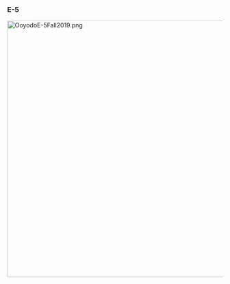 ===E-5===
[[File:OoyodoE-5Fall2019.png|600px]]
{{EventMap1
|banner = [[File:Fall2019E-5Banner.png|500px]]
|map_image =[[File:Fall2019E-5Map.png|500px]]
|map_name = Davao Sea Patrol Line
|map_japanese =
|information = 
*'''Event Tag''': [[File:Fall2019EventWhiteTag.png]] '''Patrol Unit'''
'''(Phase 1 - [[Submarine Princess Kai]]):''' 
* Hard ({{lang|ja|甲}}): 
* Medium ({{lang|ja|乙}}): 
* Easy ({{lang|ja|丙}}):
* Casual ({{lang|ja|丁}}): 

'''Phase 2 - : [[Aircraft Carrier Princess Kai]]'''
* Hard ({{lang|ja|甲}}): 
* Medium ({{lang|ja|乙}}): 
* Easy ({{lang|ja|丙}}):
* Casual ({{lang|ja|丁}}): 

'''Key Rewards:'''
* Clearing on Hard ({{lang|ja|甲}}): [[Action Report]] x1, [[Emergency_Repair_Materials]] x4, [[5inch Twin Dual-purpose Gun Mount (Concentrated Deployment)]] '''+2★''', Medal x1, [[New Model Aircraft Materials]] x2
* Clearing on Medium ({{lang|ja|乙}}): [[Action Report]] x1, [[Emergency_Repair_Materials]] x3, [[5inch Twin Dual-purpose Gun Mount (Concentrated Deployment)]] '''+2★''', Medal x1
* Clearing on Easy ({{lang|ja|丙}}): [[Action Report]] x1, [[Emergency_Repair_Materials]] x2, [[5inch Twin Dual-purpose Gun Mount (Concentrated Deployment)]]
* Clearing on Casual ({{lang|ja|丁}}): [[Action Report]] x1, [[Emergency_Repair_Materials]] x2

{{MapBranchingTable
|title = E-5 Branching Rules
|expand = true
|id = 46-5

|0 -> 1 = * Combined Fleet
|0 -> 2 = * Single Fleet

|2 -> B = 
* Meet '''ALL''' of the following requirements:
** Fast Fleet
** No (F)BB(V)
** No CV(L/B)
** No SS(V)
|2 -> C = * Do not meet the requirements to go to B.

|A -> C = 
* Meet '''ALL''' of the following requirements:
** Fleet is '''NOT''' a Carrier Task Force
** Amount of CV(L/B)+LHA ≤ 2
** Amount of (F)BB(V)+CV(B) ≤ 3
|A -> D = * Do not meet the requirements to go to C.

|C -> B = * Do not meet the requirements to go to E.
|C -> E = 
* If fleet contains either CV(B) or LHA, go to B.
* Else, if amount of (F)BB(V)+CVL ≥ 3 '''AND''' Single Fleet, go to B.
* Else, if amount of CVL ≥ 2, random routing.
* Else, if Fast Fleet '''AND''' amount of DD ≥ 2, go to E.
* Else, if amount of DD ≥ 4, go to E.
* Finally, go to B if you don't meet any of the above requirements.

|E -> F = * Surface Task Force '''OR''' Carrier Task Force
|E -> G = * Single Fleet '''OR''' Transport Combined Fleet

|G -> H/empty = * Fail the LoS check
|G -> J = * Pass the LoS check

|I -> K = 
* Meet '''ALL''' of the following requirements:
** Do not meet the requirements to go to O.
** Pass the LoS check.
** Amount of CV(B) ≤ 2
** Amount of (F)BB(V) ≤ 3
** If '''Slow''' fleet, amount of (F)BB(V)+CV(L/B) ≤ 5
|I -> L = * Pass the LoS check, but fail to meet the requirements to go to either K or O.
|I -> M = * Do not meet the requirements to go to either K, L or O.
|I -> O = 
* Meet '''ALL''' of the following requirements:
** Pass the LoS check.
** Fast Fleet
** No CV(B)
** Amount of DD ≥ 3
** Amount of (F)BB(V)+CVL ≤ 5
}}

Branching compositions were reported over the course of the event.

|tips = <br>


*<font color="red">'''NOTICE: It is not advised to clear this map on hard as the reward does in no way, shape or form justify the effort. If you still decide to clear the map on that difficulty for prideful reasons, ect. Take it at your own risk. You have been warned! '''</font>

'''Preparation'''

In this operation you will be undergoing a rather simple, but very difficult map where you'll be doing an ASW segment followed by a battle with a Carrier for the 2nd part. There's no special requirements needed outside of depending on the difficulty, you will need to bring additional historical ships. And for the carrier segment you will need to prepare a considerable amount of air power to stand a chance at winning so below are the following questions:

#Do you have Toukai or ASW capable planes?
#Do you have a sizeable crew of historical ships that can ASW?
#Can you make some ships that are not generally meant for ASW combat into OASW ships?
#Do you have a large amount of good fighter planes including Seaplane Fighters?
#Do you have a sizeable team of historical ships to take on both bosses?
#Do you have Nagato Kai Ni?
#Do you also have Mutsu Kai Ni?
#Do you have Fusou Kai 2? (Optional)
#Do you have turbines and boilers to make any slow ship become fast?
#Do you have enough reinforcement expansions to go across 3-4 ships?
#Do you have Reinforcement expansions you can put on Nagato, Mutsu, Fusou or and other slow ship you bring?

If you have said yes to the ASW related questions, then part one along with part of part 2 should be easy enough to complete. If you said yes to question 4-5 you should able to do both segment but you will need to get Nagato to Kai Ni if possible if you haven't done so.

If Nagato is Kai Ni, then you will have a much easier on the map on higher difficulties with her historical bonus and special attack. Mutsu is a preferred option to have with her but Fusou can work as an alternative due to her historical bonus. But if some reason you're lacking in Nagato Kai Ni, it's recommended to reconsider your options regarding this map in terms of difficulty as it'll become difficult if not impossible on difficulties like hard.

If you have turbines and boilers, then you shouldn't have a problem taking the easier path to the boss along with adding reinforcement expansions, but if for some reason you don't have any of these and have no way to speed mod, prepare to face more air battles along the way which can become problematic on clearing the map.

'''Historical Bonuses'''

On this map, ship that are tied to the Davao Island Patrol and Group B of the Battles of the Philippines are relevant to the operation as they will all have bonuses. So it is recommended to use ships associated with that campaign under this tag. If you have been carefule nough enough you may have been able to conserve Hibiki/Verniy up to this point. Which will make her vital for this operation, along with Kazagumo, who is also relatively strong. But be aware, that there is still a small group of ships that while historically relevant to here, can also be important for the final map. So as noted before hand, '''Carefully consider who you lock on this map, this is the 2nd to final map and will serve as your final roadblock before the final tag.'''

'''Part 1 Bonus for Node J:'''

'''Davao patrol group:'''
* '''(F)BB(V):''' [[Fusou]] 1.10x bonus
* '''CA(V):''' [[Myoukou]], [[Haguro]] 1.10x bonus
* '''DD:''' [[Hibiki|Hibiki/Verniy]], [[Asagumo]], [[Kazagumo]] 1.20x bonus
* '''DD:''' [[Hatsushimo]], [[Shiratsuyu]], [[Shigure]], [[Hamakaze]] 1.15x bonus
* '''Aux:''' [[Hayasui]] 1.15x

'''Battle of Philippine Sea (Group B) every member gets 1.10x:'''
*'''(F)BB(V):''' [[Nagato]]
* '''CV(L/B)''': [[Junyou]], [[Hiyou]], [[Ryuuhou]]
* '''CA(V):''' [[Mogami]], [[Aoba]]
* '''CL:''' [[Kinu]]
* '''DD:''' [[Samidare]], [[Yamagumo]](suspected), [[Michishio]], [[Nowaki]], [[Hayashimo]]

'''E-5 part 2 (node O) Bonuses'''
*[[Hibiki|Hibiki/Verniy]], [[Asagumo]], [[Kazagumo]]  1.15x Extra Bonus
*Every other listed girl gets extra bonus 1.25x

As of current, the only ships you need to worry about placing on this map, that are relevant to the final map, are [[Shigure]] and [[Shiratsuyu]], however if you have enough ships planned for the final map, that can fill in the gap. You can toss them in here without concern, otherwise plan carefully.

'''Step 1: Sink the [[Submarine Princess Kai]]'''

In this phase, you will be organizing a single fleet, which will be composed mostly of ASW ships. You'll need to go through a gauntlet consisting of subs and surface ships. Overall, there is only one known comp that works effectively, with slight deviations depending on what you select with it.

'''Fleet Composition'''
* 1(F)BB(V), 1(F)BB(V)/ CA(V)/CVE/CL, 4 DD

'''Path: C-E-G-J'''

* Depending on the difficulty, the more historical ships you bring in, the better your odds are of surviving the Sub node at Node C and also being able to take out the boss.
* You will face off against 1 sub node and 2 surface battles prior to the boss node
* Fleet will be ASW focused
* Enemy Sub Fleet will consist of a [[New Submarine Princess]], which depending on the difficulty may rely on Historical ASW units to take her out.
* Surface Fleets will consist of light cruisers, heavy cruisers and Destroyers in E node and a similar fleet with a light carrier on G.
** Vanguard formation is recommended for the two surface battles.

'''Recommended LBAS'''

For this phase of the operation, you will need to decide how to organize your LBAS, as there are several nodes, where it is viable for twhat to use your LBAS for. Depending on your equipment and what issues you have with said nodes will likely decide what method you'll choose. Below are the following methods you can consider for E-5.

<tabber>
|-| Node C=
* LBAS 1: '''4 Toukai / ASW Bombers with an ASW of 7 or greater''' (Concentrate on Node C)

* Good for taking out the subs on Node C and possiblily incapacitating the [[New Submarine Princess]], making it easier to pass.
* Good during the chipping phase of the run
* May present a possible issue for Node G and E as fleet will have to depend on vanguard to survive.

|-|Node E=
* LBAS 1: '''4 Land Base Bombers''' (Concentrate on Node E)

* Will likely wipe out some ships to make easier to pass without getting struck by the torpedos.
* May present issues on Node C and Node G if you are ill-prepared.
|-|Node G=
* LBAS 1: '''1 Fighter, 3 Land Based Bombers''' (Concentrate on Node G)

* Will likely wipe out some ships to make easier to pass without taking much damage.
* May present issues on Node C and Node E if you are ill-prepared.

|-|Node J=
* LBAS 1:  '''4 Toukai / ASW Bombers with an ASW of 7 or greater''' (Concentrate on Node J)
* LBAS 2: '''0-4 Toukai / ASW Bombers with an ASW of 7 or greater, 0-4 Land Base Bombers''' (Concentrate on Node J)

* Recommended mainly for Hard mode.
**Medium and below will less likely need you to use ASW bobmers meaning you can focus on other nodes.
* You can use 1 LBAS for chipping phase, but it's recommended to bring 2 for final kill.
* Can help wipe out some of the surface enemy ships on the boss node if you bring Land Based Bombers.
* Can effectively take out most enemy subs and damage [[Submarine Princess Kai]], with ASW Bombers.
|-|
</tabber>

[[Submarine Princess Kai]] will come accompanied by 2 other So-class subs and 3 surface ships consisting of a CL and 2 DDs. While the core focus is to take out the Submarine princess, effectively farming this map will require you to take advantage of taking her out quickly and early on. One of the most effective ways in doing this is to bring historical OASW ships to the boss as the bonus provided from them should be strong enough to effectively take out the Submarine Princess quickly. ASW support fleet to the boss can also help chip her down, so you can finish her off sooner. While it may be smart to have LBAS be all ASW focused, you can opt to split some of them to Land Base Bombers to try to wipe out some of the surface ships as well, to give your fleet an higher chance to S rank or kill the princess.

If for some reason you lack ASW bombers or Toukai, you may likely have to play on a lower difficulty of Medium or less.  On these difficulties, you will need less effort to succeed.

If you are unable to properly kill all ships at the boss, and usually have surface ships remaining, consider waiting until friend fleet arrives.

'''Step 2: Sink the [[Aircraft Carrier Princess Kai]]

In this phase, the battle against the [[Aircraft Carrier Princess Kai]] varies significantly upon difficulty as depending on the difficulty, you will need to bring enough planes to hopefully secure Air superiority at the boss node, but if you are partaking in '''Hard Mode''' , there is no way to achieve AS without horribly handicapping your fleet, '''meaning the best you can ride on for the fight is to get Air Parity for the final fight''' and hope your fleet manages to score the necessary crits and hits needed to achieve a victory in this fight.

Below is the only effective composition that has been noted to work with some variation that will be noted below it:

'''Fleet Composition'''
* Surface Task Force:'''3 (F)BBV(V), 1-2 CA(V), 1-2 CVL,0-1 DD + 1CL, 3-4DD, 1-2 CA/CLT (All Fast)'''

'''Path: A-C-E/B-E-F-I-K-O/O'''

* Main Fleet will be composed of '''at least''' 2 fighter mules in the main fleet.
* Escort Fleet will be composed of '''at most''' 3 OASW ships (Historical preferred)
* Your fleet will be engaging against 2 submarine Battles, 1-2 Air Raids, and 2 Surface Battles prior to reaching the boss.
*If you limit your fleet to 1 CVL, you will avoid one air battle along the way
*If you use 2 CVLs, you will have a '''chance''' of possibly engaging in two air battles.
*The best route requires that all ships are '''fast''' so if you want to bring strong heavy hitters like [[Nagato]], [[Mutsu]], or [[Fusou]] in the fleet, you will need to speed mod them [[Improving Ship Speed]] and equip them with [[Reinfocement Expansions]].

Overall, your fleet will have to survive a gauntlet consisting of 2 [[New Submarine Princess]] fleets, along with some strong air battles, so bring someo good AACI ship like [[Hamakaze]]  (for historical bonus) or Akizuki-class DDs who be a viable option, while also using dealing with the nasty carrier battle near the boss node. While the pre-boss node consists of only 2 CVLs, they are armed with a relatively dangerous plane setup, so it is recommended to take out as soon as possible to allow for a better passing rate. Keep in mind, that if you remove any DDs along the trip, you will be forced into possible 3rd air battle which will have the worst air power to try to defend yourself against.

Because of the dangers you will face along the way, it's highly recommended to just use node support to survive the major battles. On lower difficulties, it might be possible to survive without it, but in most cases, you may want to prepare just in case.

All your LBAS will be sent to the boss node as the boss battle will be very challenging.

'''Recommended LBAS'''

'''Option 1: AD Sweeps'''
* LBAS 1: '''Mainly Fighters''' (Distance of 5 Required)
* LBAS 2: '''Mainly Fighters''' (Distance of 5 Required)

* Recomended for Normal and lower
* Need to 186 AP for Normal, 232 on Hard
* Will lower the air power requirements needed to get to AP or AS depending on the difficulties
* May disable carriers if enough strong AD allows for AACI to wipe out the rest of the planes

'''Option 2: All out Bombing'''
* LBAS 1: '''4 Land Base Bombers''' (Distance of 5 Required)
* LBAS 2: '''4 Land Base Bombers''' (Distance of 5 Required)

* Recommeded for Hard Mode
* Good for clearing out some enemy ships
* Will however kill most of your bombers and ranks
* Will make it hard to get AP.

The Battle with the Carrier Princess Kai is a very hard fight, as she will consists of a large group of carriers along with some CAs and BBs in the Main Fleet, and some CLs and DDs in the escort fleet.

On Medium and below, it may be possible to achieve AS with the help of 2 carrier being fighter mules, and if necessary, an addition fighter from an Ise-class Kai 2, or Seaplane Fighter on a CAV. 

However, on Hard mode, during the final kill, the boss will have a 2nd Carrier Princess Kai along with a team of flagship tier enemies making up the entire fleet. At this point, air superiority becomes impossible to achieve without severely handicapping your fleet and as such, the only solution is to attempt to conquer it through Air parity.

In addition to this, bringing [[Nagato]] and [[Mutsu]] is highly recommended, to allow you to perform their broadside attack, which will be vital for clearing out some of the enemies in the fleet along with taking advantage of Nagato's bonus.

Through using a combination of her special attack, along with powerful historical ships, a good LBAS attack, and a strong Support fleet attack, it can be possible to wither the boss down far enough to have a chance to reach night battle. From there on, all you can depend on is a well placed TCI attack from a ship, which will mostly likely be [[Myoukou]],[[Shigure]] or [[Hatsushimo]] to deliver the finishing blow to the Princess.

Keep in mind though, that this might be difficult to achieve if both princesses are alive. But it can be done if your ships aim at the correct target.

If the battle is still too much, it's '''highly recommended''' to wait until '''[[Friend Fleets]]''' arrive, to help you out with deliver the final blow.

Once the Flagship [[Aircraft Carrier Princess Kai]] has been defeated, the operation will be considered complete.


The event guides are to be constructed through the respective [[Sandbox/Fall 2019 E-5|Event map page guide]] and reviewed by editor staff / collaboration committee before being approved here. '''Do not under any circumstance update the guides through this page or attempt to fix them through this page.''' Please only update guides through their respective sandbox pages.
{{clear}}

|comps =

{{Section|collapsed=true|left=true}}
{{:{{BASEPAGENAME}}/E-5/Enemy comps}}
{{SectionEnd}}

|drops = {{:{{BASEPAGENAME}}/E-5/Ship drops}}

}}